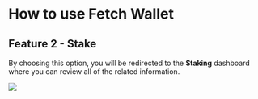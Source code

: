 # How to use Fetch Wallet

## Feature 2 - Stake

By choosing this option, you will be redirected to the **Staking** dashboard where you can review all of the related information.

![](src/images/guides/wallet/web-wallet_43.png)
